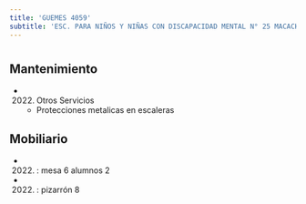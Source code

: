 ```yaml
---
title: 'GUEMES 4059'
subtitle: 'ESC. PARA NIÑOS Y NIÑAS CON DISCAPACIDAD MENTAL N° 25 MACACHA GÜEMES'
---
```


#


## Mantenimiento

*  (2022) Otros Servicios 
    + Protecciones metalicas en escaleras


## Mobiliario

*  (2022) : mesa 6 alumnos 2 

*  (2022) : pizarrón 8 







